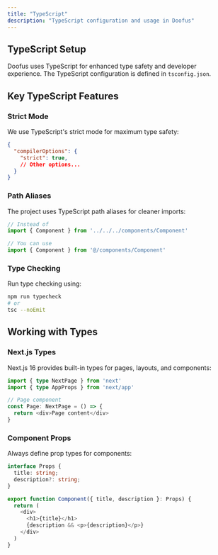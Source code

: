 ```yaml
---
title: "TypeScript"
description: "TypeScript configuration and usage in Doofus"
---
```


## TypeScript Setup

Doofus uses TypeScript for enhanced type safety and developer experience. The TypeScript configuration is defined in `tsconfig.json`.

## Key TypeScript Features

### Strict Mode
We use TypeScript's strict mode for maximum type safety:

```json
{
  "compilerOptions": {
    "strict": true,
    // Other options...
  }
}
```

### Path Aliases
The project uses TypeScript path aliases for cleaner imports:

```typescript
// Instead of
import { Component } from '../../../components/Component'

// You can use
import { Component } from '@/components/Component'
```

### Type Checking

Run type checking using:
```bash
npm run typecheck
# or
tsc --noEmit
```

## Working with Types

### Next.js Types
Next.js 16 provides built-in types for pages, layouts, and components:

```typescript
import { type NextPage } from 'next'
import { type AppProps } from 'next/app'

// Page component
const Page: NextPage = () => {
  return <div>Page content</div>
}
```

### Component Props
Always define prop types for components:

```typescript
interface Props {
  title: string;
  description?: string;
}

export function Component({ title, description }: Props) {
  return (
    <div>
      <h1>{title}</h1>
      {description && <p>{description}</p>}
    </div>
  )
}
```